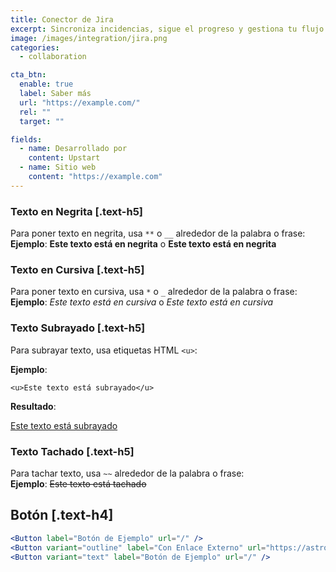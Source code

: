 ```yaml
---
title: Conector de Jira
excerpt: Sincroniza incidencias, sigue el progreso y gestiona tu flujo de trabajo.
image: /images/integration/jira.png
categories:
  - collaboration

cta_btn:
  enable: true
  label: Saber más
  url: "https://example.com/"
  rel: ""
  target: ""

fields:
  - name: Desarrollado por
    content: Upstart
  - name: Sitio web
    content: "https://example.com"
---
```


<Gallery>
  <GalleryItem
    image_src="/integration/images/1.jpg"
    image_alt="texto alternativo de ejemplo"
    video_src="LXb3EKWsInQ"
    image_source="content-collection"
  />
  <GalleryItem
    width="1/2"
    image_src="/integration/images/2.jpg"
    image_alt="texto alternativo de ejemplo"
    image_source="content-collection"
  />
  <GalleryItem
    width="1/2"
    image_src="/integration/images/3.jpg"
    image_alt="texto alternativo de ejemplo"
    image_source="content-collection"
  />
</Gallery>

### Texto en Negrita [.text-h5]

Para poner texto en negrita, usa `**` o `__` alrededor de la palabra o frase:  
**Ejemplo**: **Este texto está en negrita** o **Este texto está en negrita**

### Texto en Cursiva [.text-h5]

Para poner texto en cursiva, usa `*` o `_` alrededor de la palabra o frase:  
**Ejemplo**: _Este texto está en cursiva_ o _Este texto está en cursiva_

### Texto Subrayado [.text-h5]

Para subrayar texto, usa etiquetas HTML `<u>`:

**Ejemplo**:

`<u>Este texto está subrayado</u>`

**Resultado**:

<u>Este texto está subrayado</u>

### Texto Tachado [.text-h5]

Para tachar texto, usa `~~` alrededor de la palabra o frase:  
**Ejemplo**: ~~Este texto está tachado~~

## Botón [.text-h4]

```jsx
<Button label="Botón de Ejemplo" url="/" />
<Button variant="outline" label="Con Enlace Externo" url="https://astro.build" />
<Button variant="text" label="Botón de Ejemplo" url="/" />

